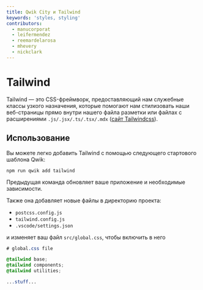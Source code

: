 ```yaml
---
title: Qwik City и Tailwind
keywords: 'styles, styling'
contributors:
  - manucorporat
  - leifermendez
  - reemardelarosa
  - mhevery
  - nickclark
---
```


# Tailwind

Tailwind — это CSS-фреймворк, предоставляющий нам служебные классы узкого назначения, которые помогают нам стилизовать наши веб-страницы прямо внутри нашего файла разметки или файлах с расширениями `.js/.jsx/.ts/.tsx/.mdx` ([сайт Tailwindcss](https://tailwindcss.com/)).

## Использование

Вы можете легко добавить Tailwind с помощью следующего стартового шаблона Qwik:

```shell
npm run qwik add tailwind
```

Предыдущая команда обновляет ваше приложение и необходимые зависимости.

Также она добавляет новые файлы в директорию проекта:

- `postcss.config.js`
- `tailwind.config.js`
- `.vscode/settings.json`

и изменяет ваш файл `src/global.css`, чтобы включить в него

```css title="src/global.css"
# global.css file

@tailwind base;
@tailwind components;
@tailwind utilities;

...stuff...

```

